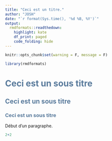 ```yaml
---
title: "Ceci est un titre."
author: "JOSH"
date: "`r format(Sys.time(), '%d %B, %Y')`"
output:
  rmdformats::readthedown:
    highlight: kate
    df_print: paged
    code_folding: hide
---
```


<style>
#sidebar {
  background: red;
}

#postamble {
  background:#003366;
  border-top:solid 10px #5A7B9C;
}

.title {
  text-align: center;
  color: #003366;
}

.subtitle {
  color: #003366;
}

h1, h2, h3, h4, h5, h6, legend {
  color: #5A7B9C;
}

#content h2 {
    background-color: #003366;
}
</style>




```r
knitr::opts_chunk$set(warning = F, message = F)

library(rmdformats)
```


# Ceci est un sous titre

## Ceci est un sous titre

### Ceci est un sous titre

Début d'un paragraphe.


```r
2+2
```

